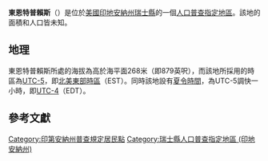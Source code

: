 {{noteTA
|G1=USState
|G2=地名
|G3=Unit
}}
{{Infobox settlement
|official_name            = 東恩特普賴斯
|native_name = East Enterprise
|settlement_type          = [[人口普查指定地區|人口普查指定地區]]
|image_skyline            = Switzerland County Indiana Incorporated and Unincorporated areas East Enterprise Highlighted 1819576.svg
|imagesize                = 250px
|pushpin_map              = USA Indiana
|pushpin_label            = 東恩特普賴斯
|pushpin_label_position   = top
|pushpin_map_caption      = 東恩特普賴斯在印地安納州的位置
|subdivision_type         = [[世界政區索引|國家]]
|subdivision_type1        = [[美国州份|州份]]
|subdivision_type2        = [[印地安納州行政区划|縣]]
|subdivision_name         = [[美国|美国]]
|subdivision_name1        = [[印地安納州|印地安納州]]
|subdivision_name2        = [[瑞士縣_(印地安納州)|瑞士縣]]
|elevation_ft             = 879
|elevation_m              = 268
|area_total_km2           = 
|area_total_sq_mi         = 
|area_land_km2            = 
|area_land_sq_mi          = 
|area_water_km2           = 
|area_water_sq_mi         = 
|population_as_of         = 2010
|population_footnotes     = 
|population_total         = 
|population_metro         = 
|population_density_km2   = auto
|population_density_sq_mi = auto
|timezone                 = [[北美东部时区|北美东部时区]]
|utc_offset               = -5
|coordinates              = {{coord|38|52|22|N|84|59|17|W|display=inline,title}}
| coor_pinpoint           = 
| coordinates_footnotes   = 
|timezone_DST             = EDT
|utc_offset_DST           = -4
|postal_code_type         = [[美國郵區編號|郵區編號]]
|postal_code              = 47019
|area_code                = {{link-en|电话区号812|Area code 812|812}}
|blank_name = [[地名信息系统|GNIS ID]]
|blank_info = 433879<ref name="GNIS">{{cite gnis|433879|East Enterprise}}</ref>
}}
'''東恩特普賴斯'''（{{lang-en|East Enterprise}}）是位於[[美國|美國]][[印地安納州|印地安納州]][[瑞士縣_(印地安納州)|瑞士縣]]的一個[[人口普查指定地區|人口普查指定地區]]。該地的面積和人口皆未知。

== 地理 ==
東恩特普賴斯所處的海拔為高於海平面268米（即879英呎），而該地所採用的時區為[[UTC-5|UTC-5]]，即[[北美東部時區|北美東部時區]]（EST）。同時該地設有[[夏令時間|夏令時間]]，為UTC-5調快一小時，即[[UTC-4|UTC-4]]（EDT）。

== 參考文獻 ==
{{reflist}}

{{瑞士縣 (印地安納州)}}

{{DEFAULTSORT:East Enterprise}}
[[Category:印第安納州普查規定居民點|Category:印第安納州普查規定居民點]]
[[Category:瑞士縣人口普查指定地區_(印地安納州)|Category:瑞士縣人口普查指定地區 (印地安納州)]]

{{Indiana-geo-stub}}